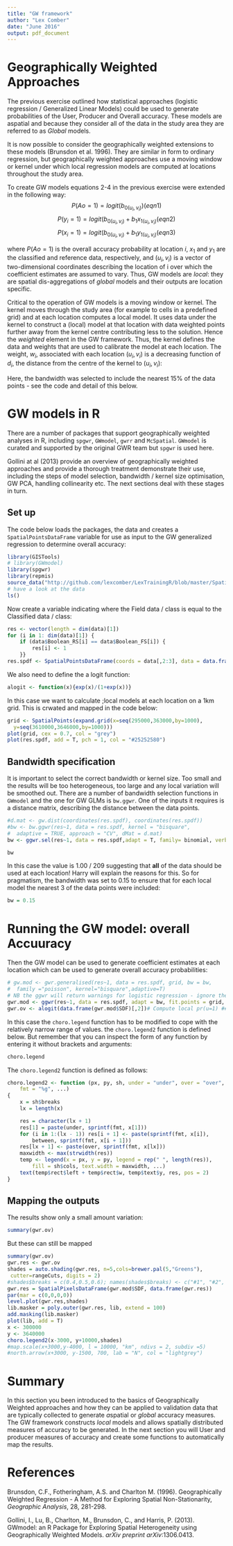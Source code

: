 ```yaml
---
title: "GW framework"
author: "Lex Comber"
date: "June 2016"
output: pdf_document
---
```


# Geographically Weighted Approaches

The previous exercise outlined how statistical approaches (logistic regression / Generalized Linear Models) could be used to generate probabilities of the User, Producer and Overall accuracy. These models are aspatial and because they consider all of the data in the study area they are referred to as *Global* models.

It is now possible to consider the geographically weighted extensions to these models (Brunsdon et al. 1996). They are similar in form to ordinary regression, but geographically weighted approaches use a moving window or kernel under which local regression models are computed at locations throughout the study area. 

To create GW models equations 2-4 in the previous exercise were extended in the following way:
$$P(Ao = 1) = logit(b_{0(u_i, v_i)})    (eqn 1) $$ 
$$P(y_i = 1) = logit(b_{0(u_i, v_i)} + b_1x_{1(u_i, v_i)}    (eqn 2) $$
$$P(x_i = 1) = logit(b_{0(u_i, v_i)} + b_1y_{1(u_i, v_i)}    (eqn 3) $$

where $P(Ao = 1)$ is the overall accuracy probability at location $i$, $x_1$ and $y_1$ are the classified and reference data, respectively, and $(u_i, v_i)$ is a vector of two-dimensional coordinates describing the location of i over which the coefficient estimates are assumed to vary. Thus, GW models are *local*: they are spatial dis-aggregations of *global* models and their outputs are location specific. 

Critical to the operation of GW models is a moving window or kernel. The kernel moves through the study area (for example to cells in a predefined grid) and at each location computes a local model. It uses data under the kernel to construct a (local) model at that location with data weighted points further away from the kernel centre contributing less to the solution. Hence the *weighted* element in the GW framework. Thus, the kernel defines the data and weights that are used to calibrate the model at each location. The weight, $w_i$, associated with each location $(u_i, v_i)$ is a decreasing function of $d_i$, the distance from the centre of the kernel to $(u_i, v_i)$:

Here, the bandwidth was selected to include the nearest 15% of the data points - see the code and detail of this below.

# GW models in R
There are a number of packages that support geographically weighted analyses in R, including `spgwr`, `GWmodel`, `gwrr` and `McSpatial`. `GWmodel` is curated and supported by the original GWR team but `spgwr` is used here.  

Gollini at al (2013) provide an overview of geographically weighted approaches and provide a thorough treatment demonstrate their use, including the steps of model selection, bandwidth / kernel size optimisation, GW PCA, handling collinearity etc. The next sections deal with these stages in turn.

## Set up
The code below loads the packages, the data and creates a `SpatialPointsDataFrame` variable for use as input to the GW generalized regression to determine overall accuracy:

```r
library(GISTools)
# library(GWmodel)
library(spgwr)
library(repmis)
source_data("http://github.com/lexcomber/LexTrainingR/blob/master/SpatialAccuracy.RData?raw=True")
# have a look at the data
ls()
```

Now create a variable indicating where the Field data / class is equal to the Classified data / class: 

```r
res <- vector(length = dim(data)[1])
for (i in 1: dim(data)[1]) {
	if (data$Boolean_RS[i] == data$Boolean_FS[i]) {
		res[i] <- 1
	}}
res.spdf <- SpatialPointsDataFrame(coords = data[,2:3], data = data.frame(res))
```

We also need to define the a logit function:
```r
alogit <- function(x){exp(x)/(1+exp(x))}
```

In this case we want to calculate ;local models at each location on a 1km grid. This is crwated and mapped in the code below: 
```r
grid <- SpatialPoints(expand.grid(x=seq(295000,363000,by=1000),
  y=seq(3610000,3646000,by=1000)))
plot(grid, cex = 0.7, col = "grey")
plot(res.spdf, add = T, pch = 1, col = "#25252580")
```

## Bandwidth specification

It is important to select the correct bandwidth or kernel size. Too small and the results will be too heterogeneous, too large and any local variation will be smoothed out. There are a number of bandwidth selection functions in `GWmodel` and the one for GW GLMs is `bw.ggwr`. One of the  inputs it requires is a distance matrix, describing the distance between the data points.

```r
#d.mat <- gw.dist(coordinates(res.spdf), coordinates(res.spdf))
#bw <- bw.ggwr(res~1, data = res.spdf, kernel = "bisquare", 
#  adaptive = TRUE, approach = "CV", dMat = d.mat) 
bw <- ggwr.sel(res~1, data = res.spdf,adapt = T, family= binomial, verbose = F)
```
```r
bw
```
In this case the value is 1.00 / 209 suggesting that **all** of the data should be used at each location! Harry will explain the reasons for this. 
So for pragmatism, the bandwidth was set to 0.15 to ensure that for each local model the nearest 3 of the data points were included:
```r
bw = 0.15
```

# Running the GW model: overall Accuuracy

Then the GW model can be used to generate coefficient estimates at each location which can be used to generate overall accuracy probabilities:

```r
# gw.mod <- gwr.generalised(res~1, data = res.spdf, grid, bw = bw, 
#  family ="poisson", kernel="bisquare",adaptive=T)
# NB the ggwr will return warnings for logistic regression - ignore them
gwr.mod <- ggwr(res~1, data = res.spdf, adapt = bw, fit.points = grid, family= binomial) 
gwr.ov <- alogit(data.frame(gwr.mod$SDF)[,2])# Compute local pr(u=1) ##Final
```
In this case the `choro.legend` function has to be modified to cope with the relatively narrow range of values. the `choro.legend2` function is defined below. But remember that you can inspect the form of any function by entering it without brackets and arguments:
```r
choro.legend
```

The `choro.legend2`  function is defined as follows:
```r
choro.legend2 <- function (px, py, sh, under = "under", over = "over", between = "to", 
    fmt = "%g", ...) 
{
    x = sh$breaks
    lx = length(x)

    res = character(lx + 1)
    res[1] = paste(under, sprintf(fmt, x[1]))
    for (i in 1:(lx - 1)) res[i + 1] <- paste(sprintf(fmt, x[i]), 
        between, sprintf(fmt, x[i + 1]))
    res[lx + 1] <- paste(over, sprintf(fmt, x[lx]))
    maxwidth <- max(strwidth(res))
    temp <- legend(x = px, y = py, legend = rep(" ", length(res)), 
        fill = sh$cols, text.width = maxwidth, ...)
    text(temp$rect$left + temp$rect$w, temp$text$y, res, pos = 2)
}
```
## Mapping the outputs ## 
The results show only a small amount variation: 
```r
summary(gwr.ov)
```
But these can still be mapped
```r
summary(gwr.ov)
gwr.res <- gwr.ov
shades = auto.shading(gwr.res, n=5,cols=brewer.pal(5,"Greens"),
 cutter=rangeCuts, digits = 2)
#shades$breaks = c(0.4,0.5,0.6); names(shades$breaks) <- c("#1", "#2", "#3")
gwr.res = SpatialPixelsDataFrame(gwr.mod$SDF, data.frame(gwr.res))
par(mar = c(0,0,0,0))
level.plot(gwr.res,shades)
lib.masker = poly.outer(gwr.res, lib, extend = 100)
add.masking(lib.masker) 
plot(lib, add = T)
x <- 300000 
y <- 3640000
choro.legend2(x-3000, y+10000,shades) 
#map.scale(x+3000,y-4000, l = 10000, "km", ndivs = 2, subdiv =5)
#north.arrow(x+3000, y-1500, 700, lab = "N", col = "lightgrey")
```
# Summary

In this section you been introduced to the basics of Geographically Weighted approaches and how they can be applied to validation data that are typically collected to generate *a*spatial or *global* accuracy measures. The GW framework constructs *local* models and allows spatially distributed measures of accuracy to be generated. In the next section you will User and producer measures of accuracy and create some functions to automatically map the results. 


# References
Brunsdon, C.F., Fotheringham, A.S. and Charlton M. (1996). Geographically Weighted Regression - A Method for Exploring Spatial Non-Stationarity, *Geographic Analysis*, 28, 281-298.

Gollini, I., Lu, B., Charlton, M., Brunsdon, C., and Harris, P. (2013). GWmodel: an R Package for Exploring Spatial Heterogeneity using Geographically Weighted Models. *arXiv preprint arXiv*:1306.0413.

